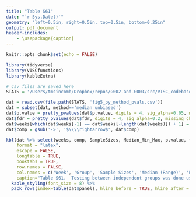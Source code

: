 ```yaml
---
title: "Table S61"
date: "`r Sys.Date()`"
geometry: "left=0.5in, right=0.5in, top=0.5in, bottom=0.25in"
output: pdf_document
header-includes:
    - \usepackage{caption}
---
```


\captionsetup[table]{labelformat=empty}

```r
knitr::opts_chunk$set(echo = FALSE)

library(tidyverse)
library(VISCfunctions)
library(kableExtra)

# csv files are saved here
STATS = '/Users/tmsincomb/Dropbox/repos/G002-and-G003/src/VISC_codebase/data/Stats.codebase'
```


\clearpage

```r

dat = read.csv(file.path(STATS, 'fig5_by_method_pvals.csv'))
dat = subset(dat, method=='median unbiased')
dat$p.value = pretty_pvalues(dat$p.value, digits = 4, sig_alpha=0.05, missing_char='NA', background = "yellow")
dat$fdr = pretty_pvalues(dat$fdr, digits = 4, sig_alpha=0.2, missing_char='NA', background = "yellow")
dat$weeks[which(dat$weeks[-1] == dat$weeks[-length(dat$weeks)]) + 1] ='\\hfill'
dat$comp = gsub('->', '$\\\\rightarrow$', dat$comp)

kbl(dat %>% select(weeks, comp, SampleSizes, Median_Min_Max, p.value, fdr),
    format = "latex",
    escape = FALSE,
    longtable = TRUE,
    booktabs = TRUE,
    row.names = FALSE,
    col.names = c('Week', 'Group', 'Sample Sizes', 'Median (Range)', 'P-value', 'FDR'),
    caption="Table S61.  Testing between independent groups was done using the Wilcoxon rank-sum test for continuous outcomes. Testing across time was done using the Wilcoxon signed-rank test for continuous outcomes and paired data except for the eOD->core at wk16 vs. eOD->eOD->core at wk24 comparison which uses the Wilcoxon rank-sum test for independent continous outcomes P values less than 0.05 and Q values less than 0.2 are highlighted.") %>%
  kable_styling(font_size = 8) %>%
  pack_rows(index=table(dat$panel), hline_before = TRUE, hline_after = TRUE)
```
